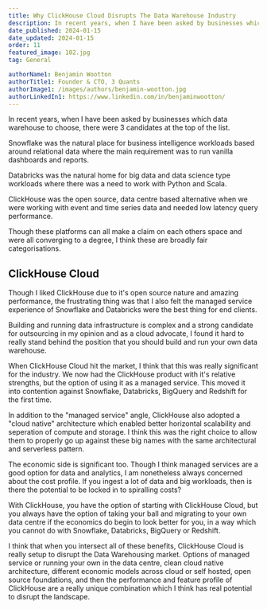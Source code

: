 ```yaml
---
title: Why ClickHouse Cloud Disrupts The Data Warehouse Industry 
description: In recent years, when I have been asked by businesses which data warehouse to choose, there were 3 candidates at the top of the list
date_published: 2024-01-15
date_updated: 2024-01-15
order: 11
featured_image: 102.jpg
tag: General

authorName1: Benjamin Wootton
authorTitle1: Founder & CTO, 3 Quants
authorImage1: /images/authors/benjamin-wootton.jpg
authorLinkedIn1: https://www.linkedin.com/in/benjaminwootton/
---
```




<Article data={frontmatter}>

In recent years, when I have been asked by businesses which data warehouse to choose, there were 3 candidates at the top of the list.

Snowflake was the natural place for business intelligence workloads based around relational data where the main requirement was to run vanilla dashboards and reports. 

Databricks was the natural home for big data and data science type workloads where there was a need to work with Python and Scala.  

ClickHouse was the open source, data centre based alternative when we were working with event and time series data and needed low latency query performance.

Though these platforms can all make a claim on each others space and were all converging to a degree, I think these are broadly fair categorisations.

## ClickHouse Cloud 

Though I liked ClickHouse due to it's open source nature and amazing performance, the frustrating thing was that I also felt the managed service experience of Snowflake and Databricks were the best thing for end clients.  

Building and running data infrastructure is complex and a strong candidate for outsourcing in my opinion and as a cloud advocate, I found it hard to really stand behind the position that you should build and run your own data warehouse.

When ClickHouse Cloud hit the market, I think that this was really significant for the industry.  We now had the ClickHouse product with it's relative strengths, but the option of using it as a managed service.  This moved it into contention against Snowflake, Databricks, BigQuery and Redshift for the first time.

In addition to the "managed service" angle, ClickHouse also adopted a "cloud native" architecture which enabled better horizontal scalability and seperation of compute and storage.  I think this was the right choice to allow them to properly go up against these big names with the same architectural and serverless pattern.  

The economic side is significant too.  Though I think managed services are a good option for data and analytics, I am nonetheless always concerned about the cost profile.  If you ingest a lot of data and big workloads, then is there the potential to be locked in to spiralling costs? 

With ClickHouse, you have the option of starting with ClickHouse Cloud, but you always have the option of taking your ball and migrating to your own data centre if the economics do begin to look better for you, in a way which you cannot do with Snowflake, Databricks, BigQuery or Redshift.

I think that when you intersect all of these benefits, ClickHouse Cloud is really setup to disrupt the Data Warehousing market.  Options of managed service or running your own in the data centre, clean cloud native architecture, different economic models across cloud or self hosted, open source foundations, and then the performance and feature profile of ClickHouse are a really unique combination which I think has real potential to disrupt the landscape.
    
</Article>